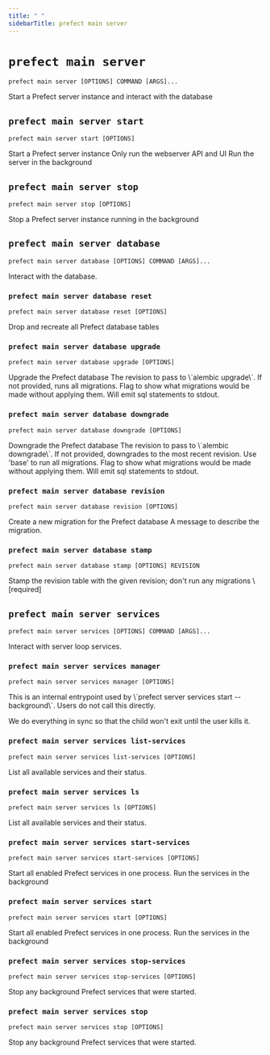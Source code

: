 ```yaml
---
title: " "
sidebarTitle: prefect main server
---
```



# `prefect main server`



```command
prefect main server [OPTIONS] COMMAND [ARGS]...
```



<Info>
Start a Prefect server instance and interact with the database
</Info>








## `prefect main server start`



```command
prefect main server start [OPTIONS]
```



<Info>
Start a Prefect server instance
</Info>






<AccordionGroup>




<Accordion title="Options" defaultOpen>

<ResponseField name="--host">
    
</ResponseField>

<ResponseField name="--port">
    
</ResponseField>

<ResponseField name="--keep-alive-timeout">
    
</ResponseField>

<ResponseField name="--log-level">
    
</ResponseField>

<ResponseField name="--scheduler">
    
</ResponseField>

<ResponseField name="--analytics-on">
    
</ResponseField>

<ResponseField name="--late-runs">
    
</ResponseField>

<ResponseField name="--ui">
    
</ResponseField>

<ResponseField name="--no-services">
    Only run the webserver API and UI
</ResponseField>

<ResponseField name="--background">
    Run the server in the background
</ResponseField>

</Accordion>

</AccordionGroup>



## `prefect main server stop`



```command
prefect main server stop [OPTIONS]
```



<Info>
Stop a Prefect server instance running in the background
</Info>








## `prefect main server database`



```command
prefect main server database [OPTIONS] COMMAND [ARGS]...
```



<Info>
Interact with the database.
</Info>








### `prefect main server database reset`



```command
prefect main server database reset [OPTIONS]
```



<Info>
Drop and recreate all Prefect database tables
</Info>






<AccordionGroup>




<Accordion title="Options" defaultOpen>

<ResponseField name="--yes">
    
</ResponseField>

</Accordion>

</AccordionGroup>



### `prefect main server database upgrade`



```command
prefect main server database upgrade [OPTIONS]
```



<Info>
Upgrade the Prefect database
</Info>






<AccordionGroup>




<Accordion title="Options" defaultOpen>

<ResponseField name="--yes">
    
</ResponseField>

<ResponseField name="-r">
    The revision to pass to \`alembic upgrade\`. If not provided, runs all migrations.
</ResponseField>

<ResponseField name="--dry-run">
    Flag to show what migrations would be made without applying them. Will emit sql statements to stdout.
</ResponseField>

</Accordion>

</AccordionGroup>



### `prefect main server database downgrade`



```command
prefect main server database downgrade [OPTIONS]
```



<Info>
Downgrade the Prefect database
</Info>






<AccordionGroup>




<Accordion title="Options" defaultOpen>

<ResponseField name="--yes">
    
</ResponseField>

<ResponseField name="-r">
    The revision to pass to \`alembic downgrade\`. If not provided, downgrades to the most recent revision. Use 'base' to run all migrations.
</ResponseField>

<ResponseField name="--dry-run">
    Flag to show what migrations would be made without applying them. Will emit sql statements to stdout.
</ResponseField>

</Accordion>

</AccordionGroup>



### `prefect main server database revision`



```command
prefect main server database revision [OPTIONS]
```



<Info>
Create a new migration for the Prefect database
</Info>






<AccordionGroup>




<Accordion title="Options" defaultOpen>

<ResponseField name="--message">
    A message to describe the migration.
</ResponseField>

<ResponseField name="--autogenerate">
    
</ResponseField>

</Accordion>

</AccordionGroup>



### `prefect main server database stamp`



```command
prefect main server database stamp [OPTIONS] REVISION
```



<Info>
Stamp the revision table with the given revision; don't run any migrations
</Info>






<AccordionGroup>


<Accordion title="Arguments" defaultOpen>
<ResponseField name="REVISION" type="string" required>
    \[required]
</ResponseField>
</Accordion>



</AccordionGroup>



## `prefect main server services`



```command
prefect main server services [OPTIONS] COMMAND [ARGS]...
```



<Info>
Interact with server loop services.
</Info>








### `prefect main server services manager`



```command
prefect main server services manager [OPTIONS]
```



<Info>
This is an internal entrypoint used by \`prefect server services start --background\`.
Users do not call this directly.

We do everything in sync so that the child won't exit until the user kills it.
</Info>








### `prefect main server services list-services`



```command
prefect main server services list-services [OPTIONS]
```



<Info>
List all available services and their status.
</Info>








### `prefect main server services ls`



```command
prefect main server services ls [OPTIONS]
```



<Info>
List all available services and their status.
</Info>








### `prefect main server services start-services`



```command
prefect main server services start-services [OPTIONS]
```



<Info>
Start all enabled Prefect services in one process.
</Info>






<AccordionGroup>




<Accordion title="Options" defaultOpen>

<ResponseField name="--background">
    Run the services in the background
</ResponseField>

</Accordion>

</AccordionGroup>



### `prefect main server services start`



```command
prefect main server services start [OPTIONS]
```



<Info>
Start all enabled Prefect services in one process.
</Info>






<AccordionGroup>




<Accordion title="Options" defaultOpen>

<ResponseField name="--background">
    Run the services in the background
</ResponseField>

</Accordion>

</AccordionGroup>



### `prefect main server services stop-services`



```command
prefect main server services stop-services [OPTIONS]
```



<Info>
Stop any background Prefect services that were started.
</Info>








### `prefect main server services stop`



```command
prefect main server services stop [OPTIONS]
```



<Info>
Stop any background Prefect services that were started.
</Info>





